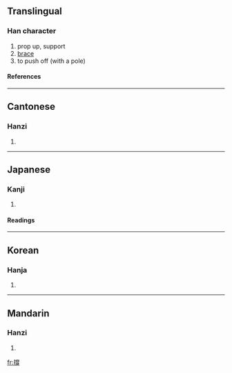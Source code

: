{{see|撑}}

==Translingual==
===Han character===
{{Han char|rn=64|rad=手|as=12|sn=15|four=5905<sub>2</sub>|canj=手火月竹 (QFBH)}}
# prop up, support
# [[brace]]
# to push off (with a pole)
====References====
{{Han ref|kx=0454.030|dkj=12693|dj=0803.190|hdz=31956.060|uh=6490|ud=25744|bh=BCB5|bd=48309}}

----
==Cantonese==
===Hanzi===
{{yue-hanzi|jyut=|y=chaang1}}
# {{defn|Cantonese}}

----
==Japanese==
===Kanji===
{{ja-kanji|grade=|rs=手12}}
# {{defn|Japanese}} 
====Readings====
{{ja-readings|on=[[ちょう]] (chō)|kun=[[ささえる]] (sasaeru), [[あく]] (aku)}}

----
==Korean==
===Hanja===
{{ko-hanja|hangeul=탱|eumhun=|rv=taeng|mr=t'aeng|y=thyang}}
# {{defn|Korean}}

----
==Mandarin==
===Hanzi===
{{cmn-hanzi|sim=撑|pin=[[chēng]] (cheng1), [[xī]] (xi1)|wg=ch'eng<sup>1</sup>, hsi<sup>1</sup>}}
# {{defn|Mandarin}}

[[fr:撐]]